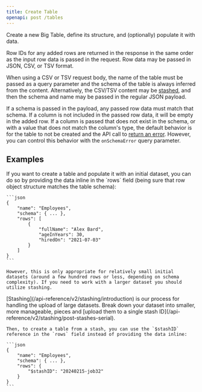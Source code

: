```yaml
---
title: Create Table
openapi: post /tables
---
```


Create a new Big Table, define its structure, and (optionally) populate it with data.

Row IDs for any added rows are returned in the response in the same order as the input row data is passed in the request. Row data may be passed in JSON, CSV, or TSV format.

When using a CSV or TSV request body, the name of the table must be passed as a query parameter and the schema of the table is always inferred from the content. Alternatively, the CSV/TSV content may be [stashed](/api-reference/v2/stashing/introduction), and then the schema and name may be passed in the regular JSON payload.

If a schema is passed in the payload, any passed row data must match that schema. If a column is not included in the passed row data, it will be empty in the added row. If a column is passed that does not exist in the schema, or with a value that does not match the column's type, the default behavior is for the table to not be created and the API call to [return an error](/api-reference/v2/general/errors#invalid-row-data). However, you can control this behavior with the `onSchemaError` query parameter.

## Examples

<AccordionGroup>
  <Accordion title="Create Table w/ Row Data">
    If you want to create a table and populate it with an initial dataset, you can do so by providing the data inline in the `rows` field (being sure that row object structure matches the table schema):

    ```json
    {
        "name": "Employees",
        "schema": { ... },
        "rows": [
            {
                "fullName": "Alex Bard",
                "ageInYears": 30,
                "hiredOn": "2021-07-03"
            }
        ]
    }
    ```

    However, this is only appropriate for relatively small initial datasets (around a few hundred rows or less, depending on schema complexity). If you need to work with a larger dataset you should utilize stashing.
  </Accordion>
  <Accordion title="Create Table from Stash">
    [Stashing](/api-reference/v2/stashing/introduction) is our process for handling the upload of large datasets. Break down your dataset into smaller, more manageable, pieces and [upload them to a single stash ID](/api-reference/v2/stashing/post-stashes-serial). 

    Then, to create a table from a stash, you can use the `$stashID` reference in the `rows` field instead of providing the data inline:

    ```json
    {
        "name": "Employees",
        "schema": { ... },
        "rows": {
            "$stashID": "20240215-job32"
        }
    }
    ```
  </Accordion>
</AccordionGroup>